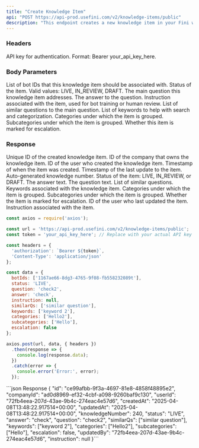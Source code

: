 ```yaml
---
title: "Create Knowledge Item"
api: "POST https://api-prod.usefini.com/v2/knowledge-items/public"
description: "This endpoint creates a new knowledge item in your Fini workspace."
---
```


### Headers

<ParamField body="Authorization" type="string" required>
  API key for authentication. Format: Bearer your_api_key_here.
</ParamField>

### Body Parameters

<ParamField body="botIds" type="array[string]" required>
  List of bot IDs that this knowledge item should be associated with.
</ParamField>

<ParamField body="status" type="string" required>
  Status of the item. Valid values: LIVE, IN_REVIEW, DRAFT.
</ParamField>

<ParamField body="question" type="string" required>
  The main question this knowledge item addresses.
</ParamField>

<ParamField body="answer" type="string" required>
  The answer to the question.
</ParamField>

<ParamField body="instruction" type="string" required>
  Instruction associated with the item, used for bot training or human review.
</ParamField>

<ParamField body="similarQs" type="array[string]" required>
  List of similar questions to the main question.
</ParamField>

<ParamField body="keywords" type="array[string]" required>
  List of keywords to help with search and categorization.
</ParamField>

<ParamField body="categories" type="array[string]" required>
  Categories under which the item is grouped.
</ParamField>

<ParamField body="subcategories" type="array[string]" required>
  Subcategories under which the item is grouped.
</ParamField>

<ParamField body="escalation" type="boolean" required>
  Whether this item is marked for escalation.
</ParamField>

### Response

<ResponseField name="id" type="string">
  Unique ID of the created knowledge item.
</ResponseField>

<ResponseField name="companyId" type="string">
  ID of the company that owns the knowledge item.
</ResponseField>

<ResponseField name="userId" type="string">
  ID of the user who created the knowledge item.
</ResponseField>

<ResponseField name="createdAt" type="string">
  Timestamp of when the item was created.
</ResponseField>

<ResponseField name="updatedAt" type="string">
  Timestamp of the last update to the item.
</ResponseField>

<ResponseField name="knowledgeNumber" type="integer">
  Auto-generated knowledge number.
</ResponseField>

<ResponseField name="status" type="string">
  Status of the item: LIVE, IN_REVIEW, or DRAFT.
</ResponseField>

<ResponseField name="answer" type="string">
  The answer text.
</ResponseField>

<ResponseField name="question" type="string">
  The question text.
</ResponseField>

<ResponseField name="similarQs" type="array[string]">
  List of similar questions.
</ResponseField>

<ResponseField name="keywords" type="array[string]">
  Keywords associated with the knowledge item.
</ResponseField>

<ResponseField name="categories" type="array[string]">
  Categories under which the item is grouped.
</ResponseField>

<ResponseField name="subcategories" type="array[string]">
  Subcategories under which the item is grouped.
</ResponseField>

<ResponseField name="escalation" type="boolean">
  Whether the item is marked for escalation.
</ResponseField>

<ResponseField name="updatedBy" type="string">
  ID of the user who last updated the item.
</ResponseField>

<ResponseField name="instruction" type="string">
  Instruction associated with the item.
</ResponseField>

<RequestExample>

```javascript Example Request - Node.js
const axios = require('axios');

const url = 'https://api-prod.usefini.com/v2/knowledge-items/public';
const token = 'your_api_key_here'; // Replace with your actual API key

const headers = {
  'authorization': `Bearer ${token}`,
  'Content-Type': 'application/json'
};

const data = {
  botIds: ['1167ae66-8dg3-4765-9f08-fb558232089t'],
  status: 'LIVE',
  question: 'check2',
  answer: 'check',
  instruction: null,
  similarQs: ['similar question'],
  keywords: ['keyword 2'],
  categories: ['Hello2'],
  subcategories: ['Hello'],
  escalation: false
};

axios.post(url, data, { headers })
  .then(response => {
    console.log(response.data);
  })
  .catch(error => {
    console.error('Error:', error);
  });
```
</RequestExample>

<ResponseExample>
```json Response
{
  "id": "ce99afbb-9f3a-4697-81e8-4858f48895e2",
  "companyId": "ad0d8969-ef32-4cbf-a098-9260baf9c130",
  "userId": "72fb4eea-207d-43ae-9b4c-274eac4e57d6",
  "createdAt": "2025-04-08T13:48:22.917514+00:00",
  "updatedAt": "2025-04-08T13:48:22.917514+00:00",
  "knowledgeNumber": 240,
  "status": "LIVE",
  "answer": "check",
  "question": "check2",
  "similarQs": ["similar question"],
  "keywords": ["keyword 2"],
  "categories": ["Hello2"],
  "subcategories": ["Hello"],
  "escalation": false,
  "updatedBy": "72fb4eea-207d-43ae-9b4c-274eac4e57d6",
  "instruction": null
}```
</ResponseExample>
